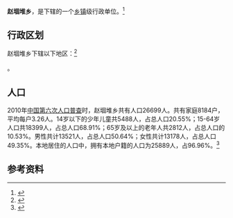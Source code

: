 {{中国乡级行政区|37/08/32/215/000}}

'''赵堌堆乡'''，是{{PRC admin/fullname|37/08/32/215/000|3}}下辖的一个[[乡镇|乡镇]]级行政单位。<ref>{{PRC admin/ref sgc|{{PRC admin/parent|37/08/32/215/000}}}}</ref>

== 行政区划 ==

赵堌堆乡下辖以下地区：<ref>{{PRC admin/ref sgc|37/08/32/215/000}}</ref>

{{PRC admin/children|37/08/32/215/000}}。
== 人口 ==

2010年[[中国第六次人口普查|中国第六次人口普查]]时，赵堌堆乡共有人口26699人。共有家庭8184户，平均每户3.26人。14岁以下的少年儿童共5488人，占总人口20.55%；15-64岁人口共18399人，占总人口68.91%；65岁及以上的老年人共2812人，占总人口的10.53%。男性共计13521人，占总人口50.64%；女性共计13178人，占总人口49.35%。本地居住的人口中，拥有本地户籍的人口为25889人，占96.96%。<ref name="人口普查2010">{{cite book| title =《中国2010年人口普查分乡、镇、街道资料》| author1 =中国国务院人口普查办公室| author2 =中国国家统计局人口就业统计司| year =2010| website =| page =表15 山东省乡、镇、街道人口| format =|}}</ref>

== 参考资料 ==

{{reflist}}

{{行政区划小作品}}
{{PRC admin/navcat|37/08/32/215/000}}